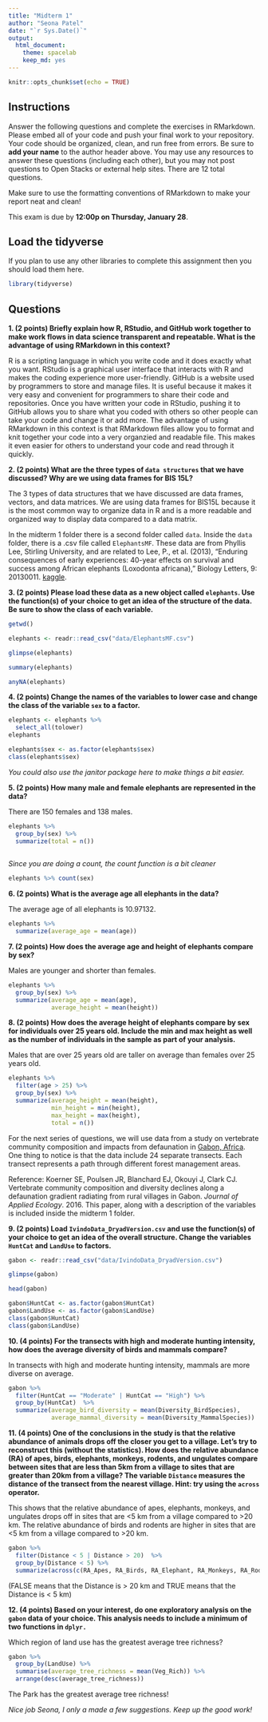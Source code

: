 ```yaml
---
title: "Midterm 1"
author: "Seona Patel"
date: "`r Sys.Date()`"
output:
  html_document: 
    theme: spacelab
    keep_md: yes
---
```


```r
knitr::opts_chunk$set(echo = TRUE)
```

## Instructions
Answer the following questions and complete the exercises in RMarkdown. Please embed all of your code and push your final work to your repository. Your code should be organized, clean, and run free from errors. Be sure to **add your name** to the author header above. You may use any resources to answer these questions (including each other), but you may not post questions to Open Stacks or external help sites. There are 12 total questions.  

Make sure to use the formatting conventions of RMarkdown to make your report neat and clean!  

This exam is due by **12:00p on Thursday, January 28**.  

## Load the tidyverse
If you plan to use any other libraries to complete this assignment then you should load them here.
```r
library(tidyverse)
```

## Questions
**1. (2 points) Briefly explain how R, RStudio, and GitHub work together to make work flows in data science transparent and repeatable. What is the advantage of using RMarkdown in this context?**  

R is a scripting language in which you write code and it does exactly what you want. RStudio is a graphical user interface that interacts with R and makes the coding experience more user-friendly. GitHub is a website used by programmers to store and manage files. It is useful because it makes it very easy and convenient for programmers to share their code and repositories. Once you have written your code in RStudio, pushing it to GitHub allows you to share what you coded with others so other people can take your code and change it or add more. The advantage of using RMarkdown in this context is that RMarkdown files allow you to format and knit together your code into a very organzied and readable file. This makes it even easier for others to understand your code and read through it quickly. 

**2. (2 points) What are the three types of `data structures` that we have discussed? Why are we using data frames for BIS 15L?**

The 3 types of data structures that we have discussed are data frames, vectors, and data matrices. We are using data frames for BIS15L because it is the most common way to organize data in R and is a more readable and organized way to display data compared to a data matrix. 

In the midterm 1 folder there is a second folder called `data`. Inside the `data` folder, there is a .csv file called `ElephantsMF`. These data are from Phyllis Lee, Stirling University, and are related to Lee, P., et al. (2013), "Enduring consequences of early experiences: 40-year effects on survival and success among African elephants (Loxodonta africana)," Biology Letters, 9: 20130011. [kaggle](https://www.kaggle.com/mostafaelseidy/elephantsmf).  

**3. (2 points) Please load these data as a new object called `elephants`. Use the function(s) of your choice to get an idea of the structure of the data. Be sure to show the class of each variable.**
```r
getwd()
```
```r
elephants <- readr::read_csv("data/ElephantsMF.csv")
```
```r
glimpse(elephants)
```
```r
summary(elephants)
```
```r
anyNA(elephants)
```

**4. (2 points) Change the names of the variables to lower case and change the class of the variable `sex` to a factor.**
```r
elephants <- elephants %>% 
  select_all(tolower)
elephants
```
```r
elephants$sex <- as.factor(elephants$sex)
class(elephants$sex)
```

_You could also use the janitor package here to make things a bit easier._  

**5. (2 points) How many male and female elephants are represented in the data?**

There are 150 females and 138 males.
```r
elephants %>%
  group_by(sex) %>% 
  summarize(total = n())
  
```

_Since you are doing a count, the count function is a bit cleaner_
```r
elephants %>% count(sex)
```

**6. (2 points) What is the average age all elephants in the data?**

The average age of all elephants is 10.97132.
```r
elephants %>% 
  summarize(average_age = mean(age))
```

**7. (2 points) How does the average age and height of elephants compare by sex?**

Males are younger and shorter than females.
```r
elephants %>% 
  group_by(sex) %>% 
  summarize(average_age = mean(age),
            average_height = mean(height))
```

**8. (2 points) How does the average height of elephants compare by sex for individuals over 25 years old. Include the min and max height as well as the number of individuals in the sample as part of your analysis.**

Males that are over 25 years old are taller on average than females over 25 years old. 
```r
elephants %>% 
  filter(age > 25) %>% 
  group_by(sex) %>% 
  summarize(average_height = mean(height),
            min_height = min(height), 
            max_height = max(height), 
            total = n())
```

For the next series of questions, we will use data from a study on vertebrate community composition and impacts from defaunation in [Gabon, Africa](https://en.wikipedia.org/wiki/Gabon). One thing to notice is that the data include 24 separate transects. Each transect represents a path through different forest management areas.  

Reference: Koerner SE, Poulsen JR, Blanchard EJ, Okouyi J, Clark CJ. Vertebrate community composition and diversity declines along a defaunation gradient radiating from rural villages in Gabon. _Journal of Applied Ecology_. 2016. This paper, along with a description of the variables is included inside the midterm 1 folder.  

**9. (2 points) Load `IvindoData_DryadVersion.csv` and use the function(s) of your choice to get an idea of the overall structure. Change the variables `HuntCat` and `LandUse` to factors.**
```r
gabon <- readr::read_csv("data/IvindoData_DryadVersion.csv")
```
```r
glimpse(gabon)
```
```r
head(gabon)
```
```r
gabon$HuntCat <- as.factor(gabon$HuntCat)
gabon$LandUse <- as.factor(gabon$LandUse)
class(gabon$HuntCat)
class(gabon$LandUse)
```

**10. (4 points) For the transects with high and moderate hunting intensity, how does the average diversity of birds and mammals compare?**

In transects with high and moderate hunting intensity, mammals are more diverse on average. 

```r
gabon %>% 
  filter(HuntCat == "Moderate" | HuntCat == "High") %>% 
  group_by(HuntCat)  %>% 
  summarize(average_bird_diversity = mean(Diversity_BirdSpecies), 
            average_mammal_diversity = mean(Diversity_MammalSpecies))
```

**11. (4 points) One of the conclusions in the study is that the relative abundance of animals drops off the closer you get to a village. Let's try to reconstruct this (without the statistics). How does the relative abundance (RA) of apes, birds, elephants, monkeys, rodents, and ungulates compare between sites that are less than 5km from a village to sites that are greater than 20km from a village? The variable `Distance` measures the distance of the transect from the nearest village. Hint: try using the `across` operator.**  

This shows that the relative abundance of apes, elephants, monkeys, and ungulates drops off in sites that are <5 km from a village compared to >20 km. The relative abundance of birds and rodents are higher in sites that are <5 km from a village compared to >20 km. 
```r
gabon %>% 
  filter(Distance < 5 | Distance > 20)  %>% 
  group_by(Distance < 5) %>% 
  summarize(across(c(RA_Apes, RA_Birds, RA_Elephant, RA_Monkeys, RA_Rodent, RA_Ungulate), mean))
```
(FALSE means that the Distance is > 20 km and TRUE means that the Distance is < 5 km)

**12. (4 points) Based on your interest, do one exploratory analysis on the `gabon` data of your choice. This analysis needs to include a minimum of two functions in `dplyr.`**

Which region of land use has the greatest average tree richness? 
```r
gabon %>%
  group_by(LandUse) %>% 
  summarise(average_tree_richness = mean(Veg_Rich)) %>% 
  arrange(desc(average_tree_richness))
```
The Park has the greatest average tree richness!

_Nice job Seona, I only a made a few suggestions. Keep up the good work!_
